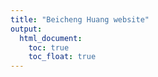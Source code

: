 ```yaml
---
title: "Beicheng Huang website"
output: 
  html_document:
    toc: true
    toc_float: true
---
```

